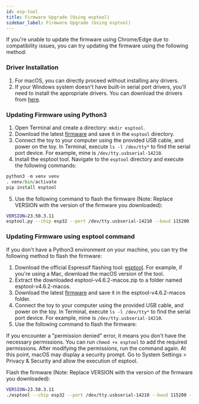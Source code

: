 ```yaml
---
id: esp-tool
title: Firmware Upgrade (Using esptool)
sidebar_label: Firmware Upgrade (Using esptool)
---
```


If you're unable to update the firmware using Chrome/Edge due to compatibility issues, you can try updating the firmware using the following method:

### Driver Installation

1. For macOS, you can directly proceed without installing any drivers.
2. If your Windows system doesn't have built-in serial port drivers, you'll need to install the appropriate drivers. You can download the drivers from [here](https://www.wch.cn/downloads/category/67.html?feature=USB%E8%BD%AC%E4%B8%B2%E5%8F%A3&product_name=CH340).

### Updating Firmware using Python3

1. Open Terminal and create a directory: `mkdir esptool`.
2. Download the latest [firmware](https://github.com/FoloToy/folotoy-bin/releases) and save it in the `esptool` directory.
3. Connect the toy to your computer using the provided USB cable, and power on the toy. In Terminal, execute `ls -l /dev/tty*` to find the serial port device. For example, mine is `/dev/tty.usbserial-14210`.
4. Install the esptool tool. Navigate to the `esptool` directory and execute the following commands:

```python
python3 -m venv venv
. venv/bin/activate
pip install esptool
```

5. Use the following command to flash the firmware (Note: Replace VERSION with the version of the firmware you downloaded):

```bash
VERSION=23.50.3.11
esptool.py --chip esp32 --port /dev/tty.usbserial-14210 --baud 115200 --before default_reset --after hard_reset write_flash -z --flash_mode dio --flash_freq 40m --flash_size detect 0x0 folotoy-${VERSION}.bin
```

### Updating Firmware using esptool command

If you don't have a Python3 environment on your machine, you can try the following method to flash the firmware:

1. Download the official Espressif flashing tool: [esptool](https://github.com/espressif/esptool/releases/tag/v4.6.2). For example, if you're using a Mac, download the macOS version of the tool.
2. Extract the downloaded esptool-v4.6.2-macos.zip to a folder named esptool-v4.6.2-macos.
3. Download the latest [firmware](https://github.com/FoloToy/folotoy-bin/releases) and save it in the esptool-v4.6.2-macos folder.
4. Connect the toy to your computer using the provided USB cable, and power on the toy. In Terminal, execute `ls -l /dev/tty*` to find the serial port device. For example, mine is `/dev/tty.usbserial-14210`.
5. Use the following command to flash the firmware:

If you encounter a "permission denied" error, it means you don't have the necessary permissions. You can run `chmod +x esptool` to add the required permissions. After modifying the permissions, run the command again. At this point, macOS may display a security prompt. Go to System Settings > Privacy & Security and allow the execution of esptool.

Flash the firmware (Note: Replace VERSION with the version of the firmware you downloaded):

```bash
VERSION=23.50.3.11
./esptool --chip esp32 --port /dev/tty.usbserial-14210 --baud 115200 --before default_reset --after hard_reset write_flash -z --flash_mode dio --flash_freq 40m --flash_size detect 0x0 folotoy-${VERSION}.bin
```
